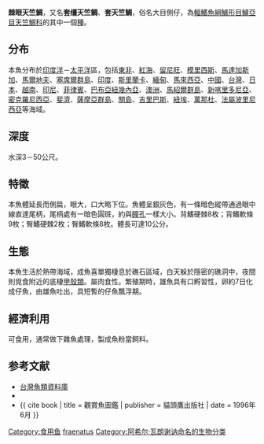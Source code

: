 {{Speciesbox
| image = Apogon fraenatus.jpg
| status = NE
| genus = Apogon
| species = fraenatus
| authority = [[Achille_Valenciennes|Valenciennes]], 1832
| synonyms = *''Apogon vittiger''<br /><small>Lacepède, 1802</small>
*''Pristiapogon fraenatus''<br /><small>Bennett, 1833</small>
*''Amia frenata''<br /><small>Valenciennes, 1832</small>
}}
'''棘眼天竺鯛'''，又名'''套缰天竺鲷'''、'''套天竺鯛'''，俗名大目側仔，為[[輻鰭魚綱|輻鰭魚綱]][[鱸形目|鱸形目]][[鱸亞目|鱸亞目]][[天竺鯛科|天竺鯛科]]的其中一個[[種_(生物)|種]]。

==分布==
本魚分布於[[印度洋|印度洋]]－[[太平洋|太平洋]]區，包括[[東非|東非]]、[[紅海|紅海]]、[[留尼旺|留尼旺]]、[[模里西斯|模里西斯]]、[[馬達加斯加|馬達加斯加]]、[[馬爾地夫|馬爾地夫]]、[[塞席爾群島|塞席爾群島]]、[[印度|印度]]、[[斯里蘭卡|斯里蘭卡]]、[[緬甸|緬甸]]、[[馬來西亞|馬來西亞]]、[[中國|中國]]、[[台灣|台灣]]、[[日本|日本]]、[[越南|越南]]、[[印尼|印尼]]、[[菲律賓|菲律賓]]、[[巴布亞紐幾內亞|巴布亞紐幾內亞]]、[[澳洲|澳洲]]、[[馬紹爾群島|馬紹爾群島]]、[[新喀里多尼亞|新喀里多尼亞]]、[[密克羅尼西亞|密克羅尼西亞]]、[[斐濟|斐濟]]、[[薩摩亞群島|薩摩亞群島]]、[[關島|關島]]、[[吉里巴斯|吉里巴斯]]、[[紐埃|紐埃]]、[[萬那杜|萬那杜]]、[[法屬波里尼西亞|法屬波里尼西亞]]等海域。

==深度==
水深3－50公尺。

==特徵==
本魚體延長而側扁，眼大，口大略下位。魚體呈銀灰色，有一條暗色縱帶通過眼中線直達尾柄，尾柄處有一暗色圓斑，約與[[瞳孔|瞳孔]]一樣大小。背鰭硬棘8枚；背鰭軟條9枚；臀鰭硬棘2枚；臀鰭軟條8枚。體長可達10公分。

==生態==
本魚生活於熱帶海域，成魚喜單獨棲息於礁石區域，白天躲於隱密的礁洞中，夜間則覓食附近的底棲[[甲殼類|甲殼類]]。屬肉食性。繁殖期時，雄魚具有口孵習性，卵約7日化成仔魚，由雄魚吐出，具短暫的仔魚飄浮期。

==經濟利用==
可食用，通常做下雜魚處理，製成魚粉當飼料。

==参考文献==
*[http://fishdb.sinica.edu.tw/ 台灣魚類資料庫] {{Wayback|url=http://fishdb.sinica.edu.tw/ |date=20080410000437 }}
*{{FishBase_species|genus=Apogon|species=fraenatus|year=2011|month=12}}
*{{ cite book | title = 觀賞魚圖鑑 | publisher = 貓頭鷹出版社 | date = 1996年6月 }}
{{Taxonbar|from=Q1977164}}

[[Category:食用鱼|Category:食用鱼]]
[[Category:天竺鯛屬|fraenatus]]
[[Category:阿希尔·瓦朗谢讷命名的生物分类|Category:阿希尔·瓦朗谢讷命名的生物分类]]